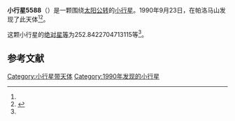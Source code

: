 {{Infobox planet
| bgcolour = #FFFFC0
| name = 5588 Jennabelle
| symbol = 
| image = 
| caption = 
| discovery = yes
| discovery_ref = 
| discoverer = {{link-en|布莱恩·P·罗马|Brian P. Roman}}
| discovery_site = [[帕洛马山|帕洛马山]] 
| discovered = 1990年9月23日
| designations = yes
| mp_name = 
| named_after = 
| alt_names = 1990 SW3/ 1981 WU7 / 1983 EE3
| mp_category = [[主带小行星|主带小行星]]
| orbit_ref = <ref name="a">[http://ssd.jpl.nasa.gov/sbdb.cgi?sstr=5588 5588 Jennabelle] {{Wayback|url=http://ssd.jpl.nasa.gov/sbdb.cgi?sstr=5588 |date=20140831020057 }}，小行星數據庫瀏覽器（JPL Small-Body Database Browser）－[[美国国家航空航天局|美国国家航空航天局]]喷气推进实验室</ref>
| epoch = 2456400.5 (2013年4月18日更新)
| aphelion = {{convert|3.171111711906033|AU|km|3|abbr=on|lk=out}}
| perihelion = {{convert|2.403065602784076|AU|km|3|abbr=on}}
| semimajor = {{convert|2.787088657345055|AU|km|3|abbr=on}}
| eccentricity = 0.137786451
| period = 1699.513437 [[日|日]]<br />4.65[[儒略年|儒略年]]
| avg_speed = 
| inclination = 12.37064774116211
| asc_node = 93.83111802841614
| mean_anomaly = 
| arg_peri = 252.8422704713115
| satellites = 
| physical_characteristics = yes
| dimensions = 
| mass = 
| density = 
| surface_grav = 
| escape_velocity = 
| sidereal_day = 
| axial_tilt = 
| pole_ecliptic_lat = 
| pole_ecliptic_lon = 
| albedo = 
| temperatures= 
| temp_name1 = 
| mean_temp_1 = 
| max_temp_1 = 
| temp_name2 = 
| max_temp_2 = 
| spectral_type = 
| abs_magnitude = 252.8422704713115
}}

'''小行星5588'''（{{lang-en|5588 Jennabelle}}）是一颗围绕[[太阳|太阳]][[公转|公转]]的[[小行星|小行星]]。1990年9月23日，{{link-en|布莱恩·P·罗马|Brian P. Roman}}在帕洛马山发现了此天体<ref name="a" /><ref>{{cite news|title=小行星列表|url=http://cfa-www.harvard.edu/iau/lists/NumberedMPs.txt|accessdate=2013-07-08|newspaper=哈佛大学|archive-date=2008-05-17|archive-url=https://web.archive.org/web/20080517010638/http://cfa-www.harvard.edu/iau/lists/NumberedMPs.txt|dead-url=no}}</ref>。

这颗小行星的[[绝对星等|绝对星等]]为252.8422704713115等<ref name="a" />。

==参考文献==
{{reflist}}
{{Minor Planet Number|[[小行星5587|小行星5587]]|[[小行星5589|小行星5589]]}}

{{小天体}}

[[Category:小行星带天体|Category:小行星带天体]]
[[Category:1990年发现的小行星|Category:1990年发现的小行星]]

{{asteroid-stub}}
